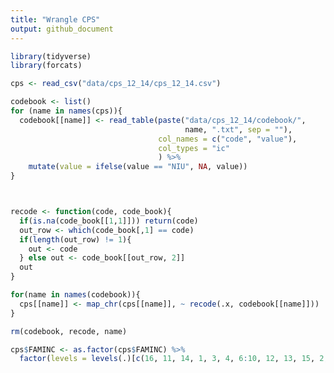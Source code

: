 ```yaml
---
title: "Wrangle CPS"
output: github_document
---
```


```r
library(tidyverse)
library(forcats)
```

```r
cps <- read_csv("data/cps_12_14/cps_12_14.csv")

codebook <- list()
for (name in names(cps)){ 
  codebook[[name]] <- read_table(paste("data/cps_12_14/codebook/",
                                       name, ".txt", sep = ""), 
                                 col_names = c("code", "value"),
                                 col_types = "ic"
                                 ) %>% 
    mutate(value = ifelse(value == "NIU", NA, value))
}



recode <- function(code, code_book){
  if(is.na(code_book[[1,1]])) return(code)
  out_row <- which(code_book[,1] == code)
  if(length(out_row) != 1){
    out <- code
  } else out <- code_book[[out_row, 2]]
  out
}

for(name in names(codebook)){
  cps[[name]] <- map_chr(cps[[name]], ~ recode(.x, codebook[[name]]))
}

rm(codebook, recode, name)

cps$FAMINC <- as.factor(cps$FAMINC) %>% 
  factor(levels = levels(.)[c(16, 11, 14, 1, 3, 4, 6:10, 12, 13, 15, 2, 5)])
```

